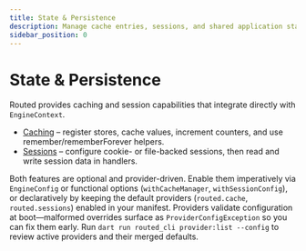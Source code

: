 ```yaml
---
title: State & Persistence
description: Manage cache entries, sessions, and shared application state
sidebar_position: 0
---
```


# State & Persistence

Routed provides caching and session capabilities that integrate directly with `EngineContext`.

- [Caching](/docs/routed/state/caching) – register stores, cache values, increment counters, and use remember/rememberForever helpers.
- [Sessions](/docs/routed/state/sessions) – configure cookie- or file-backed sessions, then read and write session data in handlers.

Both features are optional and provider-driven. Enable them imperatively via `EngineConfig` or functional options (`withCacheManager`, `withSessionConfig`), or declaratively by keeping the default providers (`routed.cache`, `routed.sessions`) enabled in your manifest. Providers validate configuration at boot—malformed overrides surface as `ProviderConfigException` so you can fix them early. Run `dart run routed_cli provider:list --config` to review active providers and their merged defaults.
